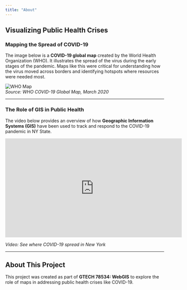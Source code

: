 ```yaml
---
title: "About"
---
```


## Visualizing Public Health Crises

### Mapping the Spread of COVID-19

The image below is a **COVID-19 global map** created by the World Health Organization (WHO). It illustrates the spread of the virus during the early stages of the pandemic. Maps like this were critical for understanding how the virus moved across borders and identifying hotspots where resources were needed most.

![WHO Map](https://scitechdaily.com/images/COVID-19-Coronavirus-Map-March-15.jpg)  
*Source: WHO COVID-19 Global Map, March 2020*

---

### The Role of GIS in Public Health

The video below provides an overview of how **Geographic Information Systems (GIS)** have been used to track and respond to the COVID-19 pandemic in NY State.

<iframe width="560" height="315" src="https://www.youtube.com/embed/PXhIIYp-DPI?si=UqHkz13LfQMJOgc6&amp;start=33" title="YouTube video player" frameborder="0" allow="accelerometer; autoplay; clipboard-write; encrypted-media; gyroscope; picture-in-picture; web-share" referrerpolicy="strict-origin-when-cross-origin" allowfullscreen></iframe>  

*Video: See where COVID-19 spread in New York*

---

## About This Project

This project was created as part of **GTECH 78534: WebGIS** to explore the role of maps in addressing public health crises like COVID-19.

